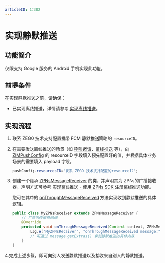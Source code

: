 ```yaml
---
articleID: 17382
---
```

# 实现静默推送


## 功能简介


<Content />

<Note title="Note">
仅限支持 Google 服务的 Android 手机实现此功能。
</Note>

## 前提条件

在实现静默推送之前，请确保：
- 已实现离线推送，详情请参考 [实现离线推送](./Implement%20offline%20push%20notification.mdx)。

## 实现流程

1. 联系 ZEGO 技术支持配置携带 FCM 静默推送策略的 `resourceID`。

2. 在需要发送离线推送的场景（如 [呼叫邀请](./../Guides/Call%20invitation%20signaling.mdx)、[离线推送](./Implement%20offline%20push%20notification.mdx) 等），向 [ZIMPushConfig](@-ZIMPushConfig) 的 resourceID 字段填入预先配置好的值，并根据具体业务场景的需要填入 payload 字段。

    ```java
    pushConfig.resourcesID="联系 ZEGO 技术支持配置的resourceID";
    ```

3. 创建一个继承 [ZPNsMessageReceiver](@-ZPNsMessageReceiver) 的类，并声明其为 ZPNs的广播接收器，声明方式可参考 [实现离线推送 - 使用 ZPNs SDK 注册离线推送功能](./Implement%20offline%20push%20notification.mdx#使用-zpns-sdk-注册离线推送功能)。

    您可在其中的 [onThroughMessageReceived](@onThroughMessageReceived) 方法实现收到静默推送的具体逻辑。

    ```java
    public class MyZPNsReceiver extends ZPNsMessageReceiver {
        // 厂商透传消息回调
        @Override
        protected void onThroughMessageReceived(Context context, ZPNsMessage message) {
            Log.e("MyZPNsReceiver", "onThroughMessageReceived message:" + message.toString());
            // 可通过 message.getExtras() 拿到静默推送的具体内容.
        }
    }
    ```
4.完成上述步骤，即可向别人发送静默推送以及接收来自别人的静默推送。
